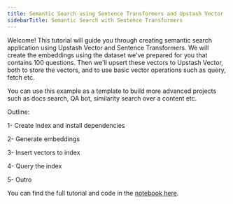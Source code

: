 ```yaml
---
title: Semantic Search using Sentence Transformers and Upstash Vector
sidebarTitle: Semantic Search with Sentence Transformers
---
```


Welcome! This tutorial will guide you through creating semantic search application using Upstash Vector and Sentence Transformers. We will create the embeddings using the dataset we've prepared for you that contains 100 questions. Then we'll upsert these vectors to Upstash Vector, both to store the vectors, and to use basic vector operations such as query, fetch etc.

You can use this example as a template to build more advanced projects such as docs search, QA bot, similarity search over a content etc.

Outline:

1- Create Index and install dependencies

2- Generate embeddings

3- Insert vectors to index

4- Query the index

5- Outro

You can find the full tutorial and code in the [notebook here](https://colab.research.google.com/drive/1NhqEzjKdAGfI-nhEa3pfqmBXWl2oN0Ve?authuser=1).
